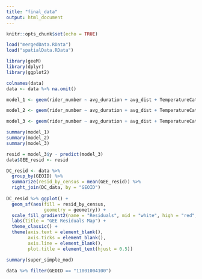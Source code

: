 ```yaml
---
title: "final_data"
output: html_document
---
```


```r
knitr::opts_chunk$set(echo = TRUE)
```

```r
load("mergedData.RData")
load("spatialData.RData")
```

```r
library(geeM)
library(dplyr)
library(ggplot2)
```

```r
colnames(data)
data <- data %>% na.omit()
```

```r
model_1 <- geem(rider_number ~ avg_duration + avg_dist + TemperatureCat +  HumidityCat+ WindCat + IncomeE + AgeE + distToWM + `Race_White alone`, id = start_station_id, data = data, corstr = "independence")
```

```r
model_2 <- geem(rider_number ~ avg_duration + avg_dist + TemperatureCat +  HumidityCat+ WindCat + IncomeE + AgeE + distToWM + `Race_White alone`, id = start_station_id, data = data, corstr = "exchangeable")
```

```r
model_3 <- geem(rider_number ~ avg_duration + avg_dist + TemperatureCat +  HumidityCat+ WindCat + IncomeE + AgeE + distToWM + `Race_White alone`, id = start_station_id, data = data, corstr = "ar1")
```


```r
summary(model_1)
summary(model_2)
summary(model_3)
```

```r
resid = model_3$y - predict(model_3)
data$GEE_resid <- resid

DC_resid <- data %>% 
  group_by(GEOID) %>% 
  summarize(resid_by_census = mean(GEE_resid)) %>% 
  right_join(DC_data, by = "GEOID") 
  
DC_resid %>% ggplot() +
  geom_sf(aes(fill = resid_by_census,
              geometry = geometry)) +
  scale_fill_gradient2(name = "Residuals", mid = "white", high = "red", low = "blue") + 
  labs(title = "GEE Residuals Map") +
  theme_classic() + 
  theme(axis.text = element_blank(),
        axis.ticks = element_blank(),
        axis.line = element_blank(),
        plot.title = element_text(hjust = 0.5)) 
```

```r
summary(super_simple_mod)
```

```r
data %>% filter(GEOID == "11001004100")
```

